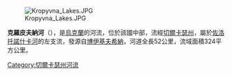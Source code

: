 [[Image:Kropyvna_Lakes.JPG|right]]

'''克羅皮夫納河'''（{{lang-uk|Кропивна}}），是[[烏克蘭|烏克蘭]]的河流，位於該國中部，流經[[切爾卡瑟州|切爾卡瑟州]]，屬於[[佐洛托諾什卡河|佐洛托諾什卡河]]的左支流，發源自[[博伊基夫希納|博伊基夫希納]]，河道全長52公里，流域面積324平方公里。

{{DEFAULTSORT:Кропивна}}
[[Category:切爾卡瑟州河流|Category:切爾卡瑟州河流]]


{{Ukraine-river-stub}}